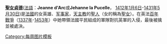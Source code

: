 '''[[聖女貞德]]'''([[法語]]：'''Jeanne d'Arc'''或'''Jehanne la Pucelle'''，
[[1412年]][[1月6日]]-[[1431年]][[5月30日]])是[[法國]]的女英雄、[[军事家]]，[[天主教]]的[[聖人]]（女的稱為[[聖女]]）。在英法[[百年戰爭]]（[[1337年]]-[[1453年]]）中她帶領法國平民組成的軍隊對抗英軍的入侵，最後被擒並被處決。
<noinclude>[[Category:每周图片模板]]</noinclude>